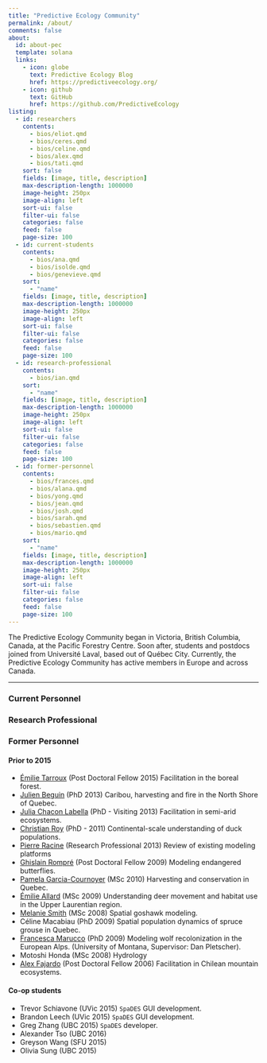 ---
title: "Predictive Ecology Community"
permalink: /about/
comments: false
about: 
  id: about-pec
  template: solana
  links: 
    - icon: globe
      text: Predictive Ecology Blog
      href: https://predictiveecology.org/
    - icon: github
      text: GitHub
      href: https://github.com/PredictiveEcology
listing: 
  - id: researchers
    contents: 
      - bios/eliot.qmd
      - bios/ceres.qmd
      - bios/celine.qmd
      - bios/alex.qmd
      - bios/tati.qmd
    sort: false
    fields: [image, title, description]
    max-description-length: 1000000
    image-height: 250px
    image-align: left
    sort-ui: false
    filter-ui: false
    categories: false
    feed: false
    page-size: 100
  - id: current-students
    contents: 
      - bios/ana.qmd
      - bios/isolde.qmd
      - bios/genevieve.qmd
    sort: 
      - "name"
    fields: [image, title, description]
    max-description-length: 1000000
    image-height: 250px
    image-align: left
    sort-ui: false
    filter-ui: false
    categories: false
    feed: false
    page-size: 100
  - id: research-professional
    contents:
      - bios/ian.qmd
    sort: 
      - "name"
    fields: [image, title, description]
    max-description-length: 1000000
    image-height: 250px
    image-align: left
    sort-ui: false
    filter-ui: false
    categories: false
    feed: false
    page-size: 100
  - id: former-personnel
    contents:
      - bios/frances.qmd
      - bios/alana.qmd
      - bios/yong.qmd
      - bios/jean.qmd
      - bios/josh.qmd
      - bios/sarah.qmd
      - bios/sebastien.qmd
      - bios/mario.qmd
    sort: 
      - "name"
    fields: [image, title, description]
    max-description-length: 1000000
    image-height: 250px
    image-align: left
    sort-ui: false
    filter-ui: false
    categories: false
    feed: false
    page-size: 100
---

::: {#about-pec}

The Predictive Ecology Community began in Victoria, British Columbia, Canada, at the Pacific Forestry Centre. Soon after, students and postdocs joined from Université Laval, based out of Québec City. Currently, the Predictive Ecology Community has active members in Europe and across Canada. 
:::

::: {#researchers}
:::

------------------------------------------------------------------------

### Current Personnel

::: {#current-students}
:::

### Research Professional

::: {#research-professional}
:::

### Former Personnel

::: {#former-personnel}
:::

#### Prior to 2015

-   [Émilie Tarroux](https://chaireafd.uqat.ca/chercheurs/PageIndividus_f.asp?IdCollaboration=50) (Post Doctoral Fellow 2015) Facilitation in the boreal forest.
-   [Julien Beguin](http://www.cef-cfr.ca/index.php?n=Membres.JulienBeguin) (PhD 2013) Caribou, harvesting and fire in the North Shore of Quebec.
-   [Julia Chacon Labella](https://www.researchgate.net/profile/Julia_Chacon-Labella/) (PhD - Visiting 2013) Facilitation in semi-arid ecosystems.
-   [Christian Roy](https://www.researchgate.net/profile/Christian_Roy4) (PhD - 2011) Continental-scale understanding of duck populations.
-   [Pierre Racine](http://www.cef-cfr.ca/index.php?n=Membres.PierreRacine) (Research Professional 2013) Review of existing modeling platforms
-   [Ghislain Rompré](http://www.cef-cfr.ca/index.php?n=Membres.GhislainRompre) (Post Doctoral Fellow 2009) Modeling endangered butterflies.
-   [Pamela Garcia-Cournoyer](http://www.cef-cfr.ca/index.php?n=Membres.PamelaGarciaCournoyer) (MSc 2010) Harvesting and conservation in Quebec.
-   [Émilie Allard](http://www.cef-cfr.ca/index.php?n=Membres.EmilieAllard) (MSc 2009) Understanding deer movement and habitat use in the Upper Laurentian region.
-   [Melanie Smith](https://ak.audubon.org/melanie-smith-science-director) (MSc 2008) Spatial goshawk modeling.
-   Céline Macabiau (PhD 2009) Spatial population dynamics of spruce grouse in Quebec.
-   [Francesca Marucco](https://www.researchgate.net/profile/Francesca_Marucco) (PhD 2009) Modeling wolf recolonization in the European Alps. (University of Montana, Supervisor: Dan Pletscher).
-   Motoshi Honda (MSc 2008) Hydrology
-   [Alex Fajardo](https://sites.google.com/site/alexfajardosite/) (Post Doctoral Fellow 2006) Facilitation in Chilean mountain ecosystems.

#### Co-op students

-   Trevor Schiavone (UVic 2015) `SpaDES` GUI development.
-   Brandon Leech (UVic 2015) `SpaDES` GUI development.
-   Greg Zhang (UBC 2015) `SpaDES` developer.
-   Alexander Tso (UBC 2016)
-   Greyson Wang (SFU 2015)
-   Olivia Sung (UBC 2015)
